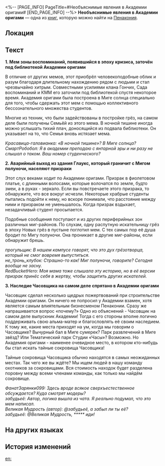 <%-- [PAGE_INFO]
PageTitle=#Необъяснимые явления в Академии оригами#
[END_PAGE_INFO] --%>
{{Дополнить}}
{{Книга Инфобокс
|id           = 334
|Название     = 
|Изображение  = Предмет Газета.png
|Мир          = Пенакония
|Томов        = 1
|Автор        = <!--нужно добавить-->
|Описание     = Обсуждение сверхъестественных происшествий с форума Академии оригами.
|Том1         = {{tx}}
|Источник1    = {{tx|Отсутствует источник}}
|Персонажи    = 
|Фракции      = 
}}
'''Необъяснимые явления в Академии оригами''' — одна из [[Книги|книг]], которую можно найти на [[Пенакония]].

==Локация==
{{Отметка карты|<!--название карты-->|<!--id отметки-->}}

==Текст==
'''1. Мем зоны воспоминаний, появившийся в эпоху кризиса, заточён под библиотекой Академии оригами'''

В отличие от других мемов, этот приобрёл человекоподобные облик и разум благодаря длительному нахождению рядом с людьми и стал чрезвычайно хитрым. Совместными усилиями клана Гончих, Сада воспоминаний и КММ его заточили под библиотекой спустя некоторое время. Академия оригами была построена в Миге солнца специально для того, чтобы сдержать этот мем с помощью коллективного бессознательного множества студентов.

Многие из техник, что были задействованы в постройке грёз, на самом деле были получены Семьёй из этого мема. В ночной тишине иногда можно услышать тихий плач, доносящийся из подвала библиотеки. Он указывает на то, что Семья вновь истязает мема.

''Красавица-галовианка: «В ночной тишине»? В Миге солнца?''<br />
''СмартРобобол: Я в академии преподаю с янтарной эры и ни разу не слышал о таком. Ваш номер студенческого?''


'''2. Аварийный выход из здания Глаукс, который граничит с Мигом полуночи, населяют призраки'''

Этот слух веками ходит по Академии оригами. Призрак в фиолетовом платье, с длинными волосами, которые волочатся по земле, будто змеи, а в руках - зеркало. Если вы повстречаете этого призрака, то обнаружите, что все вокруг исчезли. Некоторые храбрые студенты пытались подойти к нему, но вскоре понимали, что расстояние между ними и призраком не уменьшалось. Когда призрак вздыхает, незадачливый студент просыпается.

Подобные сообщения поступают и из других периферийных зон различных миг-районов. По слухам, одну распутную искательницу грёз в эпоху Новых грёз в пустыне поглотил мем. С тех самых пор её душа бродит по Мигу полуночи. Она проникает в другие миг-районы, если обнаружит брешь.

''прогульщик: В нашем кампусе говорят, что это дух грёзотворца, который не смог вовремя выпуститься.''<br />
''не_тронь_клубок: Страшно-то как! Миг полуночи, говорите? Сегодня вообще не засну.''<br />
''RedBucketHero: Моя мама тоже слышала эту историю, но в её версии призрак принёс себя в жертву, чтобы защитить других искателей.''

'''3. Наследие Часовщика на самом деле спрятано в Академии оригами'''

Часовщик сделал несколько щедрых пожертвований при строительстве Академии оригами. Он ничего не попросил у Академии взамен, хотя является самым влиятельным бизнесменом Пенаконии. Сразу же напрашивается вопрос «почему?» Одно из объяснений - Часовщик на самом деле выпускник Академии! Тогда с его стороны вполне логично поддерживать свою альма-матер и благословлять её своим наследием. К тому же, какие места приходят на ум, когда мы говорим о Часовщике? Вычурный бал в Миге сумерек? Парк развлечений в Миге звёзд? Или Тематический парк Студии «Часы»? Возможно. Но Академия оригами - наименее очевидное место, в котором кто-нибудь бы стал искать тайные сокровища Часовщика!

Тайные сокровища Часовщика обычно находятся в самых неожиданных местах. Так чего же вы ждёте? Мы ищем людей в нашу команду охотников за сокровищами. Вся стоимость находок будет разделена поровну между всеми членами команды, как только мы найдём сокровище.

''ФанатЗарянки099: Здесь вроде всякое сверхъестественное обсуждается? Куда смотрят модеры?''<br />
''забудьеё: Автор, логика вышла из чата. Я реально подумал, что это мем написал.''<br />
''Великая Мудрость (автор): @забудьеё, а забыл ли ты её?''<br />
''забудьеё: @Великая Мудрость, ***** иди!''

==На других языках==
{{На других языках
|en   = Supernatural Encounters in Paperfold University
|zhs  = 折纸大学灵异事件征集帖
|zht  = 摺紙大學靈異事件徵求文
|ja   = 折り紙大学怪奇現象募集スレ
|ko   = 종이접기 아카데미 보물찾기 팀원 모집 공고
|es   = Encuentros sobrenaturales en la Academia de Origami
|fr   = Rencontres surnaturelles à l'Université Origami
|ru   = Необъяснимые явления в Академии оригами
|th   = โพสต์รวมเรื่องลี้ลับของมหาวิทยาลัย Paperfold
|vi   = Câu Chuyện Siêu Nhiên Ở Học Viện Gấp Giấy
|de   = Übernatürliche Begegnungen in der Origami-Akademie
|id   = Kumpulan Fenomena Supranatural di Paperfold University
|pt   = Encontros Sobrenaturais na Academia Dobradura
}}

==История изменений==
{{История изменений|3.5}}

[[en:]]
